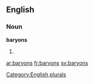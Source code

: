 
==English==

===Noun===
'''baryons'''

# {{plural of|[[baryon]]}}

[[Category:English plurals]]

[[ar:baryons]]
[[fr:baryons]]
[[sv:baryons]]
